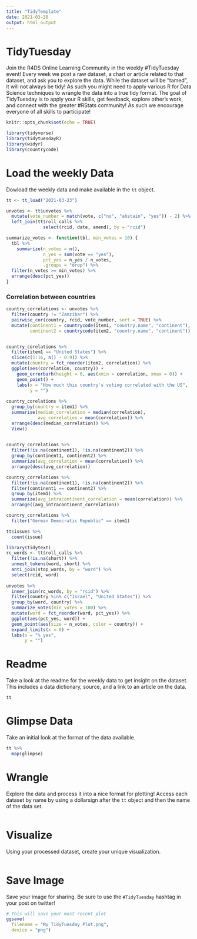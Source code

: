 ```yaml
---
title: "TidyTemplate"
date: 2021-03-30
output: html_output
---
```


# TidyTuesday

Join the R4DS Online Learning Community in the weekly #TidyTuesday event!
Every week we post a raw dataset, a chart or article related to that dataset, and ask you to explore the data.
While the dataset will be “tamed”, it will not always be tidy! As such you might need to apply various R for Data Science techniques to wrangle the data into a true tidy format.
The goal of TidyTuesday is to apply your R skills, get feedback, explore other’s work, and connect with the greater #RStats community!
As such we encourage everyone of all skills to participate!

```r

knitr::opts_chunk$set(echo = TRUE)

library(tidyverse)
library(tidytuesdayR)
library(widyr)
library(countrycode)

```

# Load the weekly Data

Dowload the weekly data and make available in the `tt` object.

```r

tt <- tt_load("2021-03-23")

```
```r
unvotes <- tt$unvotes %>%
  mutate(vote_number = match(vote, c("no", "abstain", "yes")) - 2) %>%
  left_join(tt$roll_calls %>%
              select(rcid, date, amend), by = "rcid")

summarize_votes <- function(tbl, min_votes = 10) {
  tbl %>%
    summarize(n_votes = n(),
              n_yes = sum(vote == "yes"),
              pct_yes = n_yes / n_votes,
              .groups = "drop") %>%
  filter(n_votes >= min_votes) %>%
  arrange(desc(pct_yes))
}
```

### Correlation between countries
```r
country_correlations <- unvotes %>%
  filter(country != "Zanzibar") %>%
  pairwise_cor(country, rcid, vote_number, sort = TRUE) %>%
  mutate(continent1 = countrycode(item1, "country.name", "continent"),
         continent2 = countrycode(item2, "country.name", "continent"))


country_corelations %>% 
  filter(item1 == "United States") %>% 
  slice(c(1:16, n() - 0:9)) %>% 
  mutate(country = fct_reorder(item2, correlation)) %>% 
  ggplot(aes(correlation, country)) +
    geom_errorbarh(height = 0, aes(xmin = correlation, xmax = 0)) +
    geom_point() +
    labs(x = "How much this country's voting correlated with the US",
         y = "")
    
country_corelations %>% 
  group_by(country = item1) %>% 
  summarise(median_correlation = median(correlation),
            avg_correlation = mean(correlation)) %>% 
  arrange(desc(median_correlation)) %>% 
  View()
  

country_correlations %>%
  filter(!is.na(continent1), !is.na(continent2)) %>%
  group_by(continent1, continent2) %>%
  summarize(avg_correlation = mean(correlation)) %>%
  arrange(desc(avg_correlation))

country_correlations %>%
  filter(!is.na(continent1), !is.na(continent2)) %>%
  filter(continent1 == continent2) %>%
  group_by(item1) %>%
  summarize(avg_intracontinent_correlation = mean(correlation)) %>%
  arrange((avg_intracontinent_correlation))

country_correlations %>%
  filter("German Democratic Republic" == item1)
```

```r
tt$issues %>% 
  count(issue)

library(tidytext)
rc_words <- tt$roll_calls %>% 
  filter(!is.na(short)) %>% 
  unnest_tokens(word, short) %>% 
  anti_join(stop_words, by = "word") %>% 
  select(rcid, word)
  
unvotes %>%
  inner_join(rc_words, by = "rcid") %>%
  filter(country %in% c("Israel", "United States")) %>%
  group_by(word, country) %>%
  summarize_votes(min_votes = 100) %>%
  mutate(word = fct_reorder(word, pct_yes)) %>%
  ggplot(aes(pct_yes, word)) +
  geom_point(aes(size = n_votes, color = country)) +
  expand_limits(x = 0) +
  labs(x = "% yes",
       y = "")
```


# Readme

Take a look at the readme for the weekly data to get insight on the dataset.
This includes a data dictionary, source, and a link to an article on the data.

```r

tt

```


# Glimpse Data

Take an initial look at the format of the data available.

```r

tt %>% 
  map(glimpse)

```

# Wrangle

Explore the data and process it into a nice format for plotting! Access each dataset by name by using a dollarsign after the `tt` object and then the name of the data set.

```r



```


# Visualize

Using your processed dataset, create your unique visualization.

```r


  
```

# Save Image

Save your image for sharing. Be sure to use the `#TidyTuesday` hashtag in your post on twitter! 

```r

# This will save your most recent plot
ggsave(
  filename = "My TidyTuesday Plot.png",
  device = "png")

```
